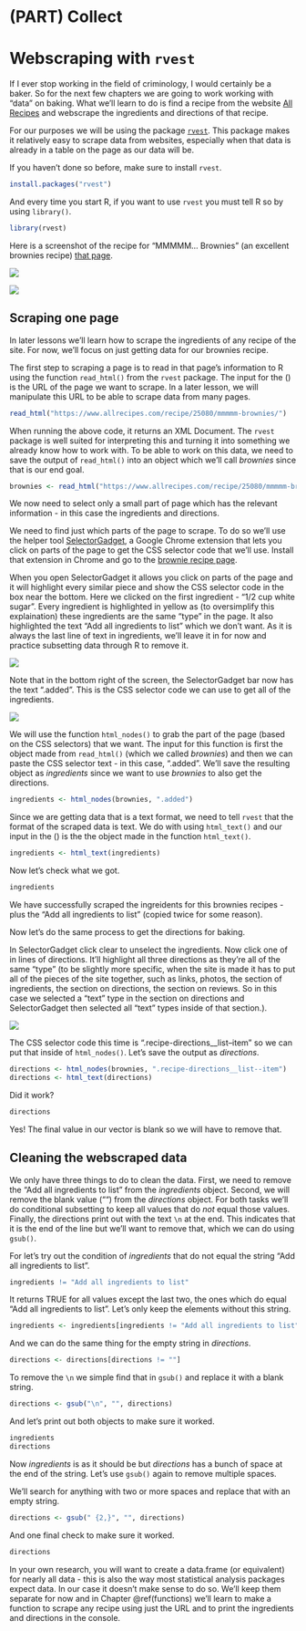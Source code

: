 # (PART) Collect {-}

# Webscraping with `rvest`

If I ever stop working in the field of criminology, I would certainly be a baker. So for the next few chapters we are going to work working with "data" on baking. What we'll learn to do is find a recipe from the website [All Recipes](https://www.allrecipes.com/) and webscrape the ingredients and directions of that recipe.     

For our purposes we will be using the package [`rvest`](https://github.com/tidyverse/rvest). This package makes it relatively easy to scrape data from websites, especially when that data is already in a table on the page as our data will be.

If you haven't done so before, make sure to install `rvest`.

```r
install.packages("rvest")
```

And every time you start R, if you want to use `rvest` you must tell R so by using `library()`.

```r
library(rvest)
```

Here is a screenshot of the recipe for "MMMMM... Brownies" (an excellent brownies recipe) [that page](https://www.allrecipes.com/recipe/25080/mmmmm-brownies/?internalSource=hub%20recipe&referringContentType=Search).

![](images/brownies_1.PNG)

![](images/brownies_2.PNG)


## Scraping one page

In later lessons we'll learn how to scrape the ingredients of any recipe of the site. For now, we'll focus on just getting data for our brownies recipe.

The first step to scraping a page is to read in that page's information to R using the function `read_html()` from the `rvest` package. The input for the () is the URL of the page we want to scrape. In a later lesson, we will manipulate this URL to be able to scrape data from many pages. 

```r
read_html("https://www.allrecipes.com/recipe/25080/mmmmm-brownies/")
```

When running the above code, it returns an XML Document. The `rvest` package is well suited for interpreting this and turning it into something we already know how to work with. To be able to work on this data, we need to save the output of `read_html()` into an object which we'll call *brownies* since that is our end goal. 

```r
brownies <- read_html("https://www.allrecipes.com/recipe/25080/mmmmm-brownies/")
```

We now need to select only a small part of page which has the relevant information - in this case the ingredients and directions.

We need to find just which parts of the page to scrape. To do so we'll use the helper tool [SelectorGadget](https://selectorgadget.com/), a Google Chrome extension that lets you click on parts of the page to get the CSS selector code that we'll use. Install that extension in Chrome and go to the [brownie recipe page](https://www.allrecipes.com/recipe/25080/mmmmm-brownies/?internalSource=hub%20recipe&referringContentType=Search).

When you open SelectorGadget it allows you click on parts of the page and it will highlight every similar piece and show the CSS selector code in the box near the bottom. Here we clicked on the first ingredient - "1/2 cup white sugar". Every ingredient is highlighted in yellow as (to oversimplify this explaination) these ingredients are the same "type" in the page. It also highlighted the text "Add all ingredients to list" which we don't want. As it is always the last line of text in ingredients, we'll leave it in for now and practice subsetting data through R to remove it.

![](images/brownies_3.PNG)

Note that in the bottom right of the screen, the SelectorGadget bar now has the text ".added". This is the CSS selector code we can use to get all of the ingredients. 

![](images/brownies_4.PNG)

We will use the function `html_nodes()` to grab the part of the page (based on the CSS selectors) that we want. The input for this function is first the object made from `read_html()` (which we called *brownies*) and then we can paste the CSS selector text - in this case, ".added". We'll save the resulting object as *ingredients* since we want to use *brownies* to also get the directions. 

```r
ingredients <- html_nodes(brownies, ".added")
```

Since we are getting data that is a text format, we need to tell `rvest` that the format of the scraped data is text. We do with using `html_text()` and our input in the () is the the object made in the function `html_text()`.  

```r
ingredients <- html_text(ingredients)
```

Now let's check what we got. 

```r
ingredients
```

We have successfully scraped the ingreidents for this brownies recipes - plus the "Add all ingredients to list" (copied twice for some reason). 

Now let's do the same process to get the directions for baking. 

In SelectorGadget click clear to unselect the ingredients. Now click one of in lines of directions. It'll highlight all three directions as they're all of the same "type" (to be slightly more specific, when the site is made it has to put all of the pieces of the site together, such as links, photos, the section of ingredients, the section on directions, the section on reviews. So in this case we selected a "text" type in the section on directions and SelectorGadget then selected all "text" types inside of that section.). 

![](images/brownies_5.PNG)

The CSS selector code this time is ".recipe-directions__list--item" so we can put that inside of `html_nodes()`. Let's save the output as *directions*.

```r
directions <- html_nodes(brownies, ".recipe-directions__list--item")
directions <- html_text(directions)
```

Did it work?

```r
directions
```

Yes! The final value in our vector is blank so we will have to remove that. 

## Cleaning the webscraped data

We only have three things to do to clean the data. First, we need to remove the "Add all ingredients to list" from the *ingredients* object. Second, we will remove the blank value ("") from the *directions* object. For both tasks we'll do conditional subsetting to keep all values that do *not* equal those values. Finally, the directions print out with the text `\n` at the end. This indicates that it is the end of the line but we'll want to remove that, which we can do using `gsub()`. 

For let's try out the condition of *ingredients* that do not equal the string "Add all ingredients to list".

```r
ingredients != "Add all ingredients to list"
```

It returns TRUE for all values except the last two, the ones which do equal "Add all ingredients to list". Let's only keep the elements without this string. 

```r
ingredients <- ingredients[ingredients != "Add all ingredients to list"]
```

And we can do the same thing for the empty string in *directions*.

```r
directions <- directions[directions != ""]
```

To remove the `\n` we simple find that in `gsub()` and replace it with a blank string. 

```r
directions <- gsub("\n", "", directions)
```

And let's print out both objects to make sure it worked. 

```r
ingredients
directions
```

Now *ingredients* is as it should be but *directions* has a bunch of space at the end of the string. Let's use `gsub()` again to remove multiple spaces.

We'll search for anything with two or more spaces and replace that with an empty string.

```r
directions <- gsub(" {2,}", "", directions)
```

And one final check to make sure it worked.

```r
directions
```


In your own research, you will want to create a data.frame (or equivalent) for nearly all data - this is also the way most statistical analysis packages expect data. In our case it doesn't make sense to do so. We'll keep them separate for now and in Chapter \@ref(functions) we'll learn to make a function to scrape any recipe using just the URL and to print the ingredients and directions in the console.  